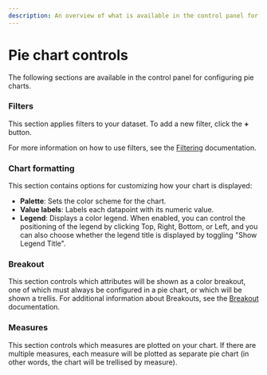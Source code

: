 ```yaml
---
description: An overview of what is available in the control panel for configuring Pie visualizations.
---
```


# Pie chart controls

The following sections are available in the control panel for configuring pie charts.

### Filters

This section applies filters to your dataset. To add a new filter, click the **+** button.

For more information on how to use filters, see the [Filtering](../filter) documentation.

### Chart formatting

This section contains options for customizing how your chart is displayed:

- **Palette**: Sets the color scheme for the chart.
- **Value labels**: Labels each datapoint with its numeric value.
- **Legend**: Displays a color legend. When enabled, you can control the positioning of the legend by clicking Top, Right, Bottom, or Left, and you can also choose whether the legend title is displayed by toggling "Show Legend Title".

### Breakout

This section controls which attributes will be shown as a color breakout, one of which must always be configured in a pie chart, or which will be shown a trellis. For additional information about Breakouts, see the [Breakout](../breakout) documentation.

### Measures

This section controls which measures are plotted on your chart. If there are multiple measures, each measure will be plotted as separate pie chart (in other words, the chart will be trellised by measure).
